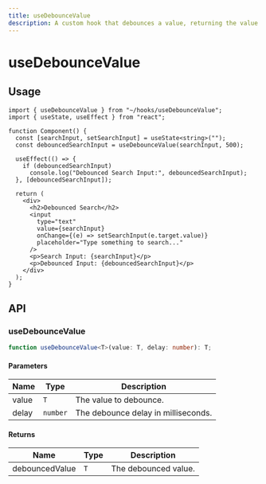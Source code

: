```yaml
---
title: useDebounceValue
description: A custom hook that debounces a value, returning the value after the specified delay.
---
```


# useDebounceValue

## Usage

```tsx title="Component.tsx"
import { useDebounceValue } from "~/hooks/useDebounceValue";
import { useState, useEffect } from "react";

function Component() {
  const [searchInput, setSearchInput] = useState<string>("");
  const debouncedSearchInput = useDebounceValue(searchInput, 500);

  useEffect(() => {
    if (debouncedSearchInput)
      console.log("Debounced Search Input:", debouncedSearchInput);
  }, [debouncedSearchInput]);

  return (
    <div>
      <h2>Debounced Search</h2>
      <input
        type="text"
        value={searchInput}
        onChange={(e) => setSearchInput(e.target.value)}
        placeholder="Type something to search..."
      />
      <p>Search Input: {searchInput}</p>
      <p>Debounced Input: {debouncedSearchInput}</p>
    </div>
  );
}
```

## API

### useDebounceValue

```ts
function useDebounceValue<T>(value: T, delay: number): T;
```

#### Parameters

| Name  | Type     | Description                         |
| ----- | -------- | ----------------------------------- |
| value | `T`      | The value to debounce.              |
| delay | `number` | The debounce delay in milliseconds. |

#### Returns

| Name           | Type | Description          |
| -------------- | ---- | -------------------- |
| debouncedValue | `T`  | The debounced value. |
